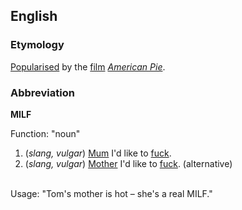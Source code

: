 ==English==
===Etymology===
[[Popularise]]d by the [[film]] ''[[w:American Pie_(movie)|American Pie]]''.

===Abbreviation===
'''MILF'''

Function: "noun"<br>

#(''slang, vulgar'') [[Mum]] I'd like to [[fuck]].<!--plural or singular?-->
#(''slang, vulgar'') [[Mother]] I'd like to [[fuck]]. (alternative) 
<br>
Usage: "Tom's mother is hot &ndash; she's a real MILF."